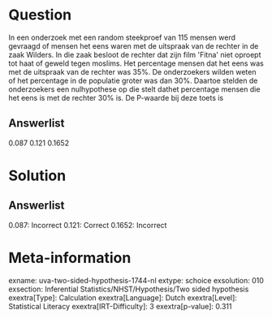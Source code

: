 Question
========

In een onderzoek met een random steekproef van 115 mensen werd gevraagd
of mensen het eens waren met de uitspraak van de rechter in de zaak
Wilders. In die zaak besloot de rechter dat zijn film \'Fitna\' niet
oproept tot haat of geweld tegen moslims. Het percentage mensen dat het
eens was met de uitspraak van de rechter was 35%. De onderzoekers wilden
weten of het percentage in de populatie groter was dan 30%. Daartoe
stelden de onderzoekers een nulhypothese op die stelt dathet percentage
mensen die het eens is met de rechter 30% is. De P-waarde bij deze toets
is

Answerlist
----------

0.087
0.121
0.1652

Solution
========

Answerlist
----------

0.087: Incorrect
0.121: Correct
0.1652: Incorrect

Meta-information
================
exname: uva-two-sided-hypothesis-1744-nl
extype: schoice
exsolution: 010
exsection: Inferential Statistics/NHST/Hypothesis/Two sided hypothesis
exextra[Type]: Calculation
exextra[Language]: Dutch
exextra[Level]: Statistical Literacy
exextra[IRT-Difficulty]: 3
exextra[p-value]: 0.311
